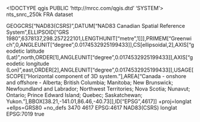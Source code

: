 <!DOCTYPE qgis PUBLIC 'http://mrcc.com/qgis.dtd' 'SYSTEM'>
<qgis version="3.34.2-Prizren">
  <identifier>nts_snrc_250k</identifier>
  <parentidentifier></parentidentifier>
  <language>FRA</language>
  <type>dataset</type>
  <title>nts_snrc_250k</title>
  <abstract></abstract>
  <links/>
  <dates/>
  <fees></fees>
  <encoding></encoding>
  <crs>
    <spatialrefsys nativeFormat="Wkt">
      <wkt>GEOGCRS["NAD83(CSRS)",DATUM["NAD83 Canadian Spatial Reference System",ELLIPSOID["GRS 1980",6378137,298.257222101,LENGTHUNIT["metre",1]]],PRIMEM["Greenwich",0,ANGLEUNIT["degree",0.0174532925199433]],CS[ellipsoidal,2],AXIS["geodetic latitude (Lat)",north,ORDER[1],ANGLEUNIT["degree",0.0174532925199433]],AXIS["geodetic longitude (Lon)",east,ORDER[2],ANGLEUNIT["degree",0.0174532925199433]],USAGE[SCOPE["Horizontal component of 3D system."],AREA["Canada - onshore and offshore - Alberta; British Columbia; Manitoba; New Brunswick; Newfoundland and Labrador; Northwest Territories; Nova Scotia; Nunavut; Ontario; Prince Edward Island; Quebec; Saskatchewan; Yukon."],BBOX[38.21,-141.01,86.46,-40.73]],ID["EPSG",4617]]</wkt>
      <proj4>+proj=longlat +ellps=GRS80 +no_defs</proj4>
      <srsid>3470</srsid>
      <srid>4617</srid>
      <authid>EPSG:4617</authid>
      <description>NAD83(CSRS)</description>
      <projectionacronym>longlat</projectionacronym>
      <ellipsoidacronym>EPSG:7019</ellipsoidacronym>
      <geographicflag>true</geographicflag>
    </spatialrefsys>
  </crs>
  <extent/>
</qgis>
